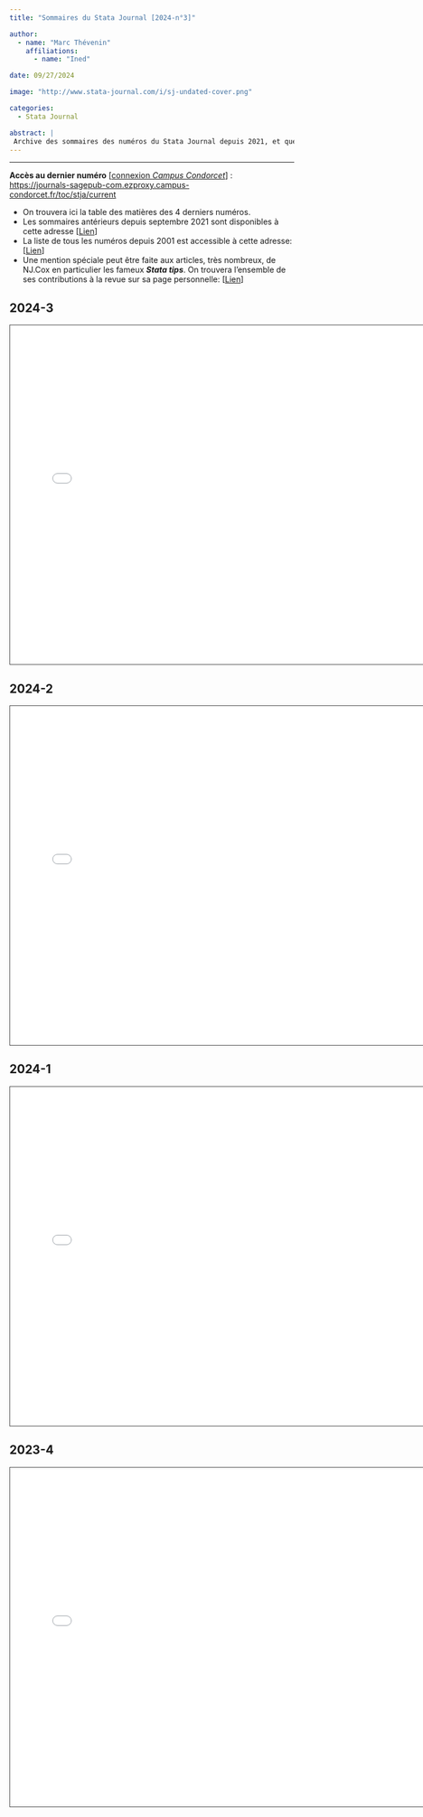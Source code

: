 ```yaml
---
title: "Sommaires du Stata Journal [2024-n°3]"

author: 
  - name: "Marc Thévenin"
    affiliations:
      - name: "Ined"

date: 09/27/2024

image: "http://www.stata-journal.com/i/sj-undated-cover.png"

categories:
  - Stata Journal

abstract: | 
 Archive des sommaires des numéros du Stata Journal depuis 2021, et quelques informations sur la revue. Dernier volume: Septembre 2024 
---
```


<hr class="hr">

**Accès au dernier numéro** \[[connexion *Campus Condorcet*](https://refid-auth.campus-condorcet.fr/cas/login?service=https%3A%2F%2Fwww.campus-condorcet.fr%2Fservlet%2Fcom.jsbsoft.jtf.core.SG%3FPROC%3DIDENTIFICATION_FRONT)\] :    
<https://journals-sagepub-com.ezproxy.campus-condorcet.fr/toc/stja/current>


* On trouvera ici la table des matières des 4 derniers numéros. 
* Les sommaires antérieurs depuis septembre 2021 sont disponibles à cette adresse [[Lien](https://github.com/mthevenin/assistoolsms/tree/master/Stata/assist/posts/stata_journal/sj)]
* La liste de tous les numéros depuis 2001 est accessible à cette adresse: [[Lien](https://www.stata-journal.com/archives/)]
* Une mention spéciale peut être faite aux articles, très nombreux, de NJ.Cox en particulier les fameux ***Stata tips***. On trouvera l'ensemble de ses contributions à la revue sur sa page personnelle: [[Lien](https://www.durham.ac.uk/staff/n-j-cox/)]

::: panel-tabset

## **2024-3**

<iframe src="sj/stja_24_3.pdf" height="600" width="750" style="border: 1px solid #464646;" allowfullscreen allow="autoplay">
</iframe>

## **2024-2**

<iframe src="sj/stja_24_2.pdf" height="600" width="750" style="border: 1px solid #464646;" allowfullscreen allow="autoplay">
</iframe>


## **2024-1**

<iframe src="sj/stja_24_1.pdf" height="600" width="750" style="border: 1px solid #464646;" allowfullscreen allow="autoplay">
</iframe>


## **2023-4**

<iframe src="sj/stja_23_4.pdf" height="600" width="750" style="border: 1px solid #464646;" allowfullscreen allow="autoplay">
</iframe>


:::



